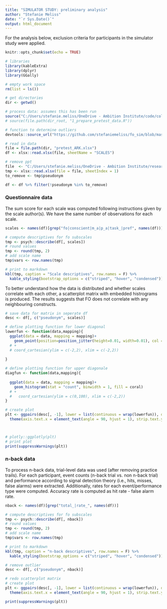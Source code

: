 ```yaml
---
title: "SIMULATOR STUDY: preliminary analysis"
author: "Stefanie Meliss"
date: "`r Sys.Date()`"
output: html_document
---
```


For the analysis below, exclusion criteria for participants in the simulator study were applied.  

```r
knitr::opts_chunk$set(echo = TRUE)

# libraries
library(kableExtra)
library(dplyr)
library(GGally)

# empty work space
rm(list = ls())

# get directories
dir <- getwd()

# process data: assumes this has been run
source("C:/Users/stefanie.meliss/OneDrive - Ambition Institute/code/colour_palette.R")
# source(file.path(dir_root, "1_prepare_pretest_data.R"))

# function to determine outliers
devtools::source_url("https://github.com/stefaniemeliss/fo_sim/blob/master/helper_functions.R?raw=TRUE")

# read in data
file = file.path(dir, "pretest_ARK.xlsx")
df <- xlsx::read.xlsx(file, sheetName = "SCALES")

# remove ppt
file  <- "C:/Users/stefanie.meliss/OneDrive - Ambition Institute/research_projects/Ark Feedback Orientation and Sims/Analysis/Final_exclusions_Ark_ITTs_6Sept.xlsx"
tmp <- xlsx::read.xlsx(file = file, sheetIndex = 1)
to_remove <- tmp$pseudonym

df <- df %>% filter(!pseudonym %in% to_remove)


```


### Questionnaire data

The sum score for each scale was computed following instructions given by the scale author(s). We have the same number of observations for each scale.

```r
scales <- names(df)[grep("fo|conscient|m_a|p_a|task_|pref", names(df))]

# compute descriptives for fo subscales
tmp <- psych::describe(df[, scales])
# round values
tmp <- round(tmp, 2)
# add scale name
tmp$vars <- row.names(tmp)

# print to markdown
kbl(tmp, caption = "Scale descriptives", row.names = F) %>%
  kable_styling(bootstrap_options = c("striped", "hover", "condensed"))

```

To better understand how the data is distributed and whether scales correlate with each other, a scatterplot matrix with embedded histrograms is produced. The results suggests that FO does not correlate with any neighbouring constructs.  


```r
# save data for matrix in seperate df
desc <- df[, c("pseudonym", scales)]

# define plotting function for lower diagonal
lowerfun <- function(data,mapping){
  ggplot(data = data, mapping = mapping)+
    geom_point(position=position_jitter(height=0.01, width=0.01), col = navy) 
  # +
  # coord_cartesian(ylim = c(-2,2), xlim = c(-2,2))
  
} 

# define plotting function for upper diagonale
diagfun <- function(data,mapping){
  
  ggplot(data = data, mapping = mapping)+
    geom_histogram(stat = "count", binwidth = 1, fill = coral) 
  # + 
  #   coord_cartesian(ylim = c(0,100), xlim = c(-2,2))
} 

# create plot
plt <- ggpairs(desc[, -1], lower = list(continuous = wrap(lowerfun)), diag = list(continuous =  wrap(diagfun))) + theme_bw() +
  theme(axis.text.x = element_text(angle = 90, hjust = 1), strip.text.y.right = element_text(angle = 360), strip.text.x.top = element_text(angle = 90))



# plotly::ggplotly(plt)
# print plot
print(suppressWarnings(plt))

```

### n-back data

To process n-back data, trial-level data was used (after removing practice trails). For each participant, event counts (n-back trial vs. non n-back trial) and performance according to signal detection theory (i.e., hits, misses, false alarms) were extracted. Additionally, rates for each event/performance type were computed. Accuracy rate is computed as hit rate - false alarm rate.

```r
nback <- names(df)[grep("total_|rate_", names(df))]

# compute descriptives for fo subscales
tmp <- psych::describe(df[, nback])
# round values
tmp <- round(tmp, 2)
# add scale name
tmp$vars <- row.names(tmp)

# print to markdown
kbl(tmp, caption = "n-back descriptives", row.names = F) %>%
  kable_styling(bootstrap_options = c("striped", "hover", "condensed"))

```


```r

# remove outlier
desc <- df[, c("pseudonym", nback)]

# redo scatterplot matrix
# create plot
plt <- ggpairs(desc[, -1], lower = list(continuous = wrap(lowerfun)), diag = list(continuous =  wrap(diagfun))) + theme_bw() +
  theme(axis.text.x = element_text(angle = 90, hjust = 1), strip.text.y.right = element_text(angle = 360), strip.text.x.top = element_text(angle = 90))

print(suppressWarnings(plt))

```